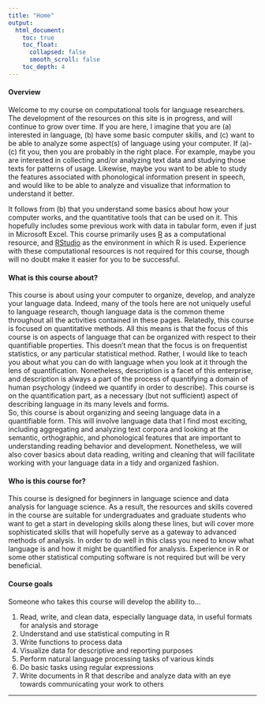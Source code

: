 ```yaml
---
title: "Home"
output:
  html_document:
    toc: true
    toc_float:
      collapsed: false
      smooth_scroll: false
    toc_depth: 4
---
```


#### **Overview**  
Welcome to my course on computational tools for language researchers. The development of the resources on this site is in progress, and will continue to grow over time. If you are here, I imagine that you are (a) interested in language, (b) have some basic computer skills, and (c) want to be able to analyze some aspect(s) of language using your computer. If (a)-(c) fit you, then you are probably in the right place. For example, maybe you are interested in collecting and/or analyzing text data and studying those texts for patterns of usage. Likewise, maybe you want to be able to study the features associated with phonological information present in speech, and would like to be able to analyze and visualize that information to understand it better.  
  
  It follows from (b) that you understand some basics about how your computer works, and the quantitative tools that can be used on it. This hopefully includes some previous work with data in tabular form, even if just in Microsoft Excel. This course primarily uses [R](https://www.r-project.org) as a computational resource, and [RStudio](https://www.rstudio.com) as the environment in which R is used. Experience with these computational resources is not required for this course, though will no doubt make it easier for you to be successful.
  
#### **What is this course about?**  
This course is about using your computer to organize, develop, and analyze your language data. Indeed, many of the tools here are not uniquely useful to language research, though language data is the common theme throughout all the activities contained in these pages. Relatedly, this course is focused on quantitative methods. All this means is that the focus of this course is on aspects of language that can be organized with respect to their quantifiable properties. This doesn't mean that the focus is on frequentist statistics, or any particular statistical method. Rather, I would like to teach you about what you can do with language when you look at it through the lens of quantification. Nonetheless, description is a facet of this enterprise, and description is always a part of the process of quantifying a domain of human psychology (indeed we quantify in order to describe). This course is on the quantification part, as a necessary (but not sufficient) aspect of describing language in its many levels and forms.  
  So, this course is about organizing and seeing language data in a quantifiable form. This will involve language data that I find most exciting, including aggregating and analyzing text corpora and looking at the semantic, orthographic, and phonological features that are important to understanding reading behavior and development. Nonetheless, we will also cover basics about data reading, writing and cleaning that will facilitate working with your language data in a tidy and organized fashion.
  
#### **Who is this course for?**  
This course is designed for beginners in language science and data analysis for language science. As a result, the resources and skills covered in the course are suitable for undergraduates and graduate students who want to get a start in developing skills along these lines, but will cover more sophisticated skills that will hopefully serve as a gateway to advanced methods of analysis. In order to do well in this class you need to know what language is and how it might be quantified for analysis. Experience in R or some other statistical computing software is not required but will be very beneficial.  

  
#### **Course goals**  
Someone who takes this course will develop the ability to... 

1. Read, write, and clean data, especially language data, in useful formats for analysis and storage
2. Understand and use statistical computing in R
3. Write functions to process data
4. Visualize data for descriptive and reporting purposes
5. Perform natural language processing tasks of various kinds
6. Do basic tasks using regular expressions
7. Write documents in R that describe and analyze data with an eye towards communicating your work to others
  
***